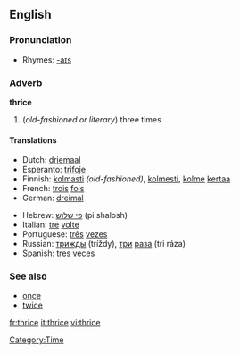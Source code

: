 ==English==

===Pronunciation===
*Rhymes: [[Rhymes:English:-aɪs|-aɪs]]

===Adverb===
'''thrice'''

# (''old-fashioned or literary'') three times

====Translations====
{{top}}
*Dutch: [[driemaal]]
*Esperanto: [[trifoje]]
*Finnish: [[kolmasti]] ''(old-fashioned)'', [[kolmesti]], [[kolme]] [[kerta]]a
*French: [[trois]] [[fois]]
*German: [[dreimal]]
{{mid}}
*Hebrew: [[פי שלוש]] (pi shalosh)
*Italian: [[tre]] [[volta#Italian|volte]]
*Portuguese: [[três]] [[vez#Portuguese|vezes]]
*Russian: [[трижды]] (tríždy), [[три]] [[раз#Russian|раза]] (tri ráza)
*Spanish: [[tres]] [[vez#Spanish|veces]]
{{bottom}}

===See also===
*[[once]]
*[[twice]]

[[Category:Time]]

[[fr:thrice]]
[[it:thrice]]
[[vi:thrice]]